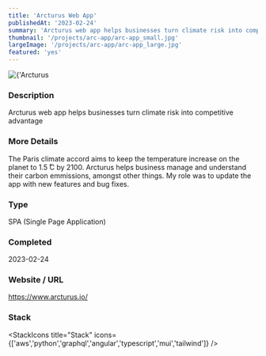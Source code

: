 ```yaml
---
title: 'Arcturus Web App'
publishedAt: '2023-02-24'
summary: 'Arcturus web app helps businesses turn climate risk into competitive advantage'
thumbnail: '/projects/arc-app/arc-app_small.jpg'
largeImage: '/projects/arc-app/arc-app_large.jpg'
featured: 'yes'
---
```


<div className="relative w-full h-[400px] sm:h-[600px] md:h-[760px] lg:h-[920px]">
  <Image
    alt={'Arcturus Web App'}
    src={'/projects/arc-app/arc-app.jpg'}
    sizes="(max-width: 640px) 100%, 100%"
    fill={true}
    priority
    style={{
      objectFit: 'contain'
    }}
  />
</div>

### Description

Arcturus web app helps businesses turn climate risk into competitive advantage

### More Details

The Paris climate accord aims to keep the temperature increase on the planet to 1.5 ̊C by 2100. Arcturus helps business manage and understand their carbon emmissions, amongst other things. My role was to update the app with new features and bug fixes.

### Type

SPA (Single Page Application)


### Completed
2023-02-24

### Website / URL
https://www.arcturus.io/


### Stack

<StackIcons
  title="Stack"
  icons={['aws','python','graphql','angular','typescript','mui','tailwind']}
  />
